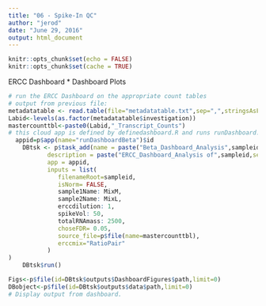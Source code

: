 ```yaml
---
title: "06 - Spike-In QC"
author: "jerod"
date: "June 29, 2016"
output: html_document
---
```


```r
knitr::opts_chunk$set(echo = FALSE)
knitr::opts_chunk$set(cache = TRUE)
```

ERCC Dashboard
* Dashboard Plots

```R
# run the ERCC Dashboard on the appropriate count tables
# output from previous file:
metadatatable <- read.table(file="metadatatable.txt",sep=",",stringsAsFactors = FALSE,header = TRUE,colClasses = c(rep("character",10)))
Labid<-levels(as.factor(metadatatable$investigation))
mastercounttbl<-paste0(Labid,"_Transcript_Counts")
# this cloud app is defined by definedashboard.R and runs runDashboard.R.
  appid=p$app(name="runDashboardBeta")$id
    DBtsk <- p$task_add(name = paste("Beta_Dashboard_Analysis",sampleid,sep="_"), 
           description = paste("ERCC_Dashboard_Analysis of",sampleid,sep="_"), 
           app = appid,
           inputs = list(
              filenameRoot=sampleid,
              isNorm= FALSE,
              sample1Name: MixM,
              sample2Name: MixL,
              erccdilution: 1,
              spikeVol: 50,
              totalRNAmass: 2500,
              choseFDR= 0.05,
              source_file=p$file(name=mastercounttbl),
              erccmix="RatioPair"
           )
)
    DBtsk$run()
```
```r
Figs<-p$file(id=DBtsk$outputs$DashboardFigures$path,limit=0)
DBobject<-p$file(id=DBtsk$outputs$data$path,limit=0)
# Display output from dashboard.
```